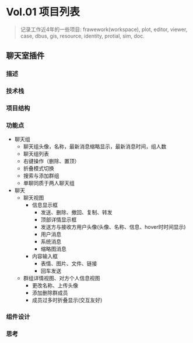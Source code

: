 # Vol.01 项目列表

> 记录工作近4年的一些项目: frawework(workspace), plot, editor, viewer, case, dbus, gis, resource, identity, protial, sim, doc.

## 聊天室插件

### 描述

### 技术栈

### 项目结构

### 功能点

- 聊天组
  - 聊天组头像，名称，最新消息缩略显示，最新消息时间，组人数
  - 聊天组列表
  - 右键操作（删除、置顶）
  - 折叠模式切换
  - 搜索与添加群组
  - 单聊同质于两人聊天组
- 聊天
  - 聊天视图
    - 信息显示框
      - 发送、删除、撤回、复制、转发
      - 顶部详情显示框
      - 发送方与接收方用户头像(头像、名称、信息、hover时时间显示)
      - 用户消息
      - 系统消息
      - 缩略图消息
    - 内容输入框
      - 表情、图片、文件、链接
      - 回车发送
  - 群组详情视图、对方个人信息视图
    - 更改名称、上传头像
    - 添加删除群成员
    - 成员过多时折叠显示(交互友好)

### 组件设计

### 思考
